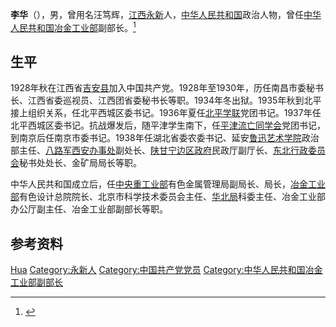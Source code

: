{{Otheruses|other=名为李华的其他人物|李华}}

'''李华'''（{{bd|1908年||1981年|3月27日}}），男，曾用名汪笃辉，[[江西|江西]][[永新县|永新]]人，[[中华人民共和国|中华人民共和国]]政治人物，曾任[[中华人民共和国冶金工业部|中华人民共和国冶金工业部]]副部长。<ref>{{Cite book|title=中国共产党人名大辞典|author=盛平主编|publisher=中国国际广播出版社|year=1991|isbn=|location=北京|pages=}}</ref>
==生平==
1928年秋在江西省[[吉安县|吉安县]]加入中国共产党。1928年至1930年，历任南昌市委秘书长、江西省委巡视员、江西团省委秘书长等职。1934年冬出狱。1935年秋到北平接上组织关系，任北平西城区委书记。1936年夏任[[北平学联|北平学联]]党团书记。1937年任北平西城区委书记。抗战爆发后，随平津学生南下，任[[平津流亡同学会|平津流亡同学会]]党团书记，到南京后任南京市委书记。1938年任湖北省委农委书记、延安[[魯迅藝術學院|鲁迅艺术学院]]政治部主任、[[八路军西安办事处旧址|八路军西安办事处]]副处长、[[陕甘宁边区政府|陕甘宁边区政府]]民政厅副厅长、[[東北行政委員會_(1946年－1949年)|东北行政委员会]]秘书处处长、金矿局局长等职。

中华人民共和国成立后，任[[中央人民政府重工业部|中央重工业部]]有色金属管理局副局长、局长，[[冶金工业部|冶金工业部]]有色设计总院院长、北京市科学技术委员会主任、[[华北局|华北局]]科委主任、冶金工业部办公厅副主任、冶金工业部副部长等职。
== 参考资料 ==
{{reflist}}

{{中国人物小作品}}

{{Authority control}}
{{DEFAULTSORT:Li李}}
[[Category:李姓|Hua]]
[[Category:永新人|Category:永新人]]
[[Category:中国共产党党员|Category:中国共产党党员]]
[[Category:中华人民共和国冶金工业部副部长|Category:中华人民共和国冶金工业部副部长]]